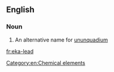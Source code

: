 ==English==

===Noun===
{{en-noun|head=[[eka-]][[lead]]|-}}

#  An alternative name for [[ununquadium]]

[[Category:en:Chemical elements]]

[[fr:eka-lead]]